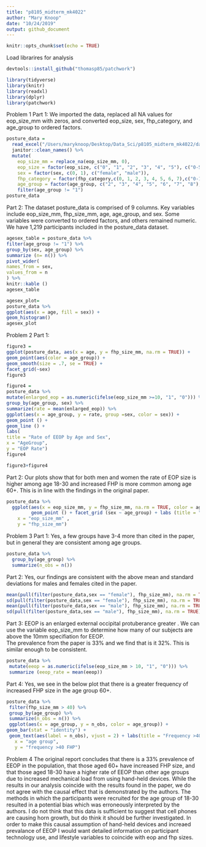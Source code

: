 ```yaml
---
title: "p8105_midterm_mk4022"
author: "Mary Knoop"
date: "10/24/2019"
output: github_document
---
```


```r
knitr::opts_chunk$set(echo = TRUE)
```

Load librarires for analysis 
```r
devtools::install_github("thomasp85/patchwork")

library(tidyverse)
library(knitr)
library(readxl)
library(dplyr)
library(patchwork)
```

Problem 1
Part 1:
We imported the data, replaced all NA values for eop_size_mm with zeros, and converted eop_size, sex, fhp_category, and age_group to ordered factors. 
```r
posture_data = 
  read_excel("/Users/maryknoop/Desktop/Data_Sci/p8105_midterm_mk4022/data/p8105_mtp_data.xlsx", skip = 8) %>%
  janitor::clean_names() %>%
  mutate(
    eop_size_mm = replace_na(eop_size_mm, 0),
    eop_size = factor(eop_size, c("0", "1", "2", "3", "4", "5"), c("0-5", "5-10", "10-15", "15-20", "20-25", "25+"), ordered = TRUE), 
    sex = factor(sex, c(0, 1), c("female", "male")),
    fhp_category = factor(fhp_category,c(0, 1, 2, 3, 4, 5, 6, 7),c("0-10", "10-20", "20-30", "30-40", "40-50", "50-60", "60-70", "70-80"), ordered = TRUE),
    age_group = factor(age_group, c("2", "3", "4", "5", "6", "7", "8"), c("18-30", "31-40", "41-50", "51-60", "60+", "60+", "60+"), ordered = TRUE)) %>%
    filter(age_group != "1")
posture_data
```
Part 2:
The dataset posture_data is comprised of 9 columns. Key variables include eop_size_mm, fhp_size_mm, age, age_group, and sex. Some variables were converted to ordered factors, and others remained numeric. We have 1,219 participants included in the posture_data dataset.  
```r
agesex_table = posture_data %>%
filter(age_group != "1") %>%
group_by(sex, age_group) %>%
summarize (n= n()) %>%
pivot_wider(
names_from = sex, 
values_from = n
) %>%
knitr::kable ()
agesex_table

agesex_plot=
posture_data %>% 
ggplot(aes(x = age, fill = sex)) +
geom_histogram()
agesex_plot
```

Problem 2
Part 1:
```r
figure3 = 
ggplot(posture_data, aes(x = age, y = fhp_size_mm, na.rm = TRUE)) +
geom_point(aes(color = age_group)) + 
geom_smooth(size = .7, se = TRUE) + 
facet_grid(~sex)
figure3

figure4 = 
posture_data %>% 
mutate(enlarged_eop = as.numeric(ifelse(eop_size_mm >=10, "1", "0"))) %>% 
group_by(age_group, sex) %>% 
summarize(rate = mean(enlarged_eop)) %>% 
ggplot(aes(x = age_group, y = rate, group =sex, color = sex)) +
geom_point () +
geom_line () +
labs(
title = "Rate of EEOP by Age and Sex",
x = "AgeGroup",
y = "EOP Rate")
figure4

figure3+figure4
```

Part 2:
Our plots show that for both men and women the rate of EOP size is higher among age 18-30 and increased FHP is more common among age 60+.  This is in line with the findings in the original paper. 
```r
posture_data %>%
  ggplot(aes(x = eop_size_mm, y = fhp_size_mm, na.rm = TRUE, color = age_group)) +
         geom_point () + facet_grid (sex ~ age_group) + labs (title = "2x5 Panel" , 
    x = "eop_size_mm" , 
    y = "fhp_size_mm")

```

Problem 3
Part 1:
Yes, a few groups have 3-4 more than cited in the paper, but in general they are consistent among age groups. 
```r
posture_data %>%
  group_by(age_group) %>%
  summarize(n_obs = n())
```
Part 2:
Yes, our findings are consistent with the above mean and standard deviations for males and females cited in the paper. 
```r
mean(pull(filter(posture_data,sex == "female"), fhp_size_mm), na.rm = TRUE)
sd(pull(filter(posture_data,sex == "female"), fhp_size_mm), na.rm = TRUE)
mean(pull(filter(posture_data,sex == "male"), fhp_size_mm), na.rm = TRUE)
sd(pull(filter(posture_data,sex == "male"), fhp_size_mm), na.rm = TRUE)
```

Part 3: 
EEOP is an enlarged external occipital protuberance greater . We can use the variable eop_size_mm to determine how many of our subjects are above the 10mm specifiation for EEOP.  
The prevalence from the paper is 33% and we find that is it 32%. This is similar enough to be consistent. 
```r
posture_data %>%
 mutate(eeop = as.numeric(ifelse(eop_size_mm > 10, "1", "0"))) %>%
 summarize (eeop_rate = mean(eeop))
```

Part 4:
Yes, we see in the below plot that there is a greater frequency of increased FHP size in the age group 60+. 
```r
posture_data %>%
 filter(fhp_size_mm > 40) %>%
 group_by(age_group) %>%
 summarize(n_obs = n()) %>%
 ggplot(aes(x = age_group, y = n_obs, color = age_group)) +
geom_bar(stat = "identity") +
 geom_text(aes(label = n_obs), vjust = 2) + labs(title = "Frequency >40 FHP",
   x = "age group",
   y = "frequency >40 FHP")
```

Problem 4
The original report concludes that there is a 33% prevalence of EEOP in the population, that those aged 60+ have increased FHP size, and that those aged 18-30 have a higher rate of EEOP than other age groups due to increased mechanical load from using hand-held devices.  While the results in our analysis coincide with the results found in the paper, we do not agree with the causal effect that is demonstrated by the authors.  The methods in which the participants were recruited for the age group of 18-30 resulted in a potential bias which was erroneously interpreted by the authors. I do not think that this data is sufficient to suggest that cell phones are causing horn growth, but do think it should be further investigated. In order to make this causal assumption of hand-held devices and increaed prevalance of EEOP I would want detailed information on participant technology use, and lifestyle variables to coincide with eop and fhp sizes.  




